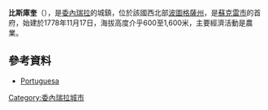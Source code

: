 '''比斯庫奎'''（{{lang-es|Biscucuy}}），是[[委內瑞拉|委內瑞拉]]的城鎮，位於該國西北部[[波圖格薩州|波圖格薩州]]，是[[蘇克雷市_(波圖格薩州)|蘇克雷市]]的首府，始建於1778年11月17日，海拔高度介乎600至1,600米，主要經濟活動是農業。

{{coord|9|22|N|69|59|W|display=title|region:VE_type:city_source:GNS-enwiki}}

==參考資料==
* [https://web.archive.org/web/20110420193702/http://www.gobiernoenlinea.ve/venezuela/perfil_portuguesa.html Portuguesa]

{{Venezuela-geo-stub}}
[[Category:委內瑞拉城市|Category:委內瑞拉城市]]